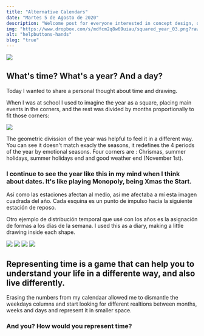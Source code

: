 ```yaml
---
title: "Alternative Calendars"
date: "Martes 5 de Agosto de 2020"
description: "Welcome post for everyone interested in concept design, opensource and freedom in general"
img: "https://www.dropbox.com/s/mdfcm2q8w69uiau/squared_year_03.png?raw=1"
alt: "helpbuttons-hands"
blog: "true"
---
```


<img className="" src="https://www.dropbox.com/s/u42av7lfth6efy6/squared_year_000.png?raw=1"/>

<h2>What's time? What's a year? And a day?</h2>

Today I wanted to share a personal thought about time and drawing.

When I was at school I used to imagine the year as a square, placing main events in the corners, and the rest was divided by months proportionally to fit those corners:

<img className="" src="https://www.dropbox.com/s/jerufxeife15w2n/squared_year001.png?raw=1"/>

The geometric divission of the year was helpful to feel it in a different way. You can see it doesn't match exacly the seasons, it redefines the 4 periods of the year by emotional seasons. Four corners are : Chrismas, summer holidays, summer holidays end and good weather end (November 1st).

<h3>I continue to see the year like this in my mind when I think about dates. It's like playing Monopoly, being Xmas the Start.</h3>

Así como las estaciones afectan al medio, así me afectaba a mí esta imagen cuadrada del año. Cada esquina es un punto de impulso hacia la siguiente estación de reposo.

Otro ejemplo de distribución temporal que usé con los años es la asignación de formas a los días de la semana. I used this as a diary, making a little drawing inside each shape.

<img className="" src="https://www.dropbox.com/s/mdfcm2q8w69uiau/squared_year_03.png?raw=1" />
<img className="" src="https://www.dropbox.com/s/gxplhq5mhoow53s/squared_year_02.png?raw=1" />
<img className="" src="https://www.dropbox.com/s/3hk5jb9gohvt804/squared_year_01.png?raw=1" />

<img className="" src="https://www.dropbox.com/s/3146q8isdegm85y/squared_year_00.png?raw=1"/>

<h2>Representing time is a game that can help you to understand your life in a differente way, and also live differently.</h2>

Erasing the numbers from my calendaar allowed me to dismantle the weekdays columns and start looking for different realtions between months, weeks and days and represent it in smaller space.

<h3>And you? How would you represent time?</h3>
